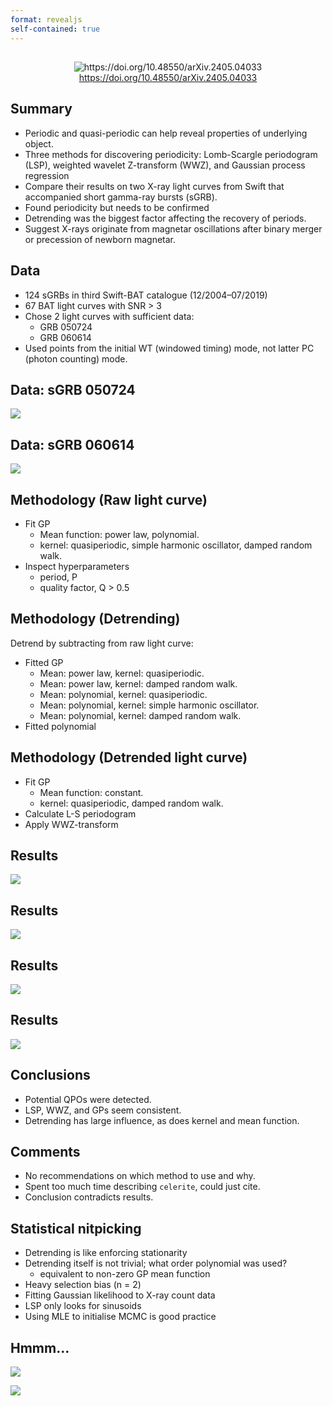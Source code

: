 ```yaml
---
format: revealjs
self-contained: true
---
```


## 

<center>
![<https://doi.org/10.48550/arXiv.2405.04033>](images/title-author-abstract.png)
</center>

## Summary {.smaller}

- Periodic and quasi-periodic can help reveal properties of underlying object.
- Three methods for discovering periodicity: Lomb-Scargle periodogram (LSP), weighted wavelet Z-transform (WWZ), and Gaussian process regression
- Compare their results on two X-ray light curves from Swift that accompanied short gamma-ray bursts (sGRB).
- Found periodicity but needs to be confirmed
- Detrending was the biggest factor affecting the recovery of periods.
- Suggest X-rays originate from magnetar oscillations after binary merger or precession of newborn magnetar.

## Data

- 124 sGRBs in third Swift-BAT catalogue (12/2004--07/2019)
- 67 BAT light curves with SNR > 3
- Chose 2 light curves with sufficient data: 
  - GRB 050724
  - GRB 060614
- Used points from the initial WT (windowed timing) mode, not latter PC (photon counting) mode.
    
## Data: sGRB 050724

![](images/figure02.png)

## Data: sGRB 060614

![](images/figure13.png)


## Methodology (Raw light curve)

- Fit GP
  - Mean function: power law, polynomial.
  - kernel: quasiperiodic, simple harmonic oscillator, damped random walk.
- Inspect hyperparameters
  - period, P
  - quality factor, Q > 0.5

## Methodology (Detrending)

Detrend by subtracting from raw light curve:

- Fitted GP
  - Mean: power law, kernel: quasiperiodic.
  - Mean: power law, kernel: damped random walk.
  - Mean: polynomial, kernel: quasiperiodic.
  - Mean: polynomial, kernel: simple harmonic oscillator.
  - Mean: polynomial, kernel: damped random walk.
- Fitted polynomial

## Methodology (Detrended light curve)
   
- Fit GP
  - Mean function: constant.
  - kernel: quasiperiodic, damped random walk.
- Calculate L-S periodogram
- Apply WWZ-transform


## Results

![](images/figure04.png)

## Results

![](images/figure14.png)


## Results

![](images/figure24.png)


## Results

![](images/figure25.png)

## Conclusions

- Potential QPOs were detected.
- LSP, WWZ, and GPs seem consistent.
- Detrending has large influence, as does kernel and mean function.

## Comments

- No recommendations on which method to use and why.
- Spent too much time describing `celerite`, could just cite.
- Conclusion contradicts results.


## Statistical nitpicking

- Detrending is like enforcing stationarity
- Detrending itself is not trivial; what order polynomial was used?
  - equivalent to non-zero GP mean function
- Heavy selection bias (n = 2)
- Fitting Gaussian likelihood to X-ray count data
- LSP only looks for sinusoids
- Using MLE to initialise MCMC is good practice


## Hmmm...

![](images/quotation-sec1.png)

![](images/quotation-sec4.1.png)